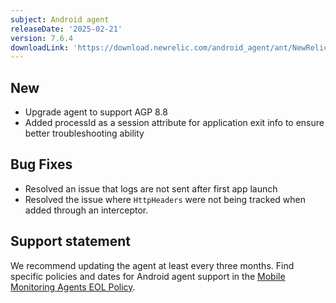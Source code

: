 ```yaml
---
subject: Android agent
releaseDate: '2025-02-21'
version: 7.6.4
downloadLink: 'https://download.newrelic.com/android_agent/ant/NewRelic_Android_Agent_7.6.4.zip'
---
```



## New 
- Upgrade agent to support AGP 8.8
- Added processId as a session attribute for application exit info to ensure better troubleshooting ability

## Bug Fixes
- Resolved an issue that logs are not sent after first app launch
- Resolved the issue where `HttpHeaders` were not being tracked when added through an interceptor.


## Support statement

We recommend updating the agent at least every three months. Find specific policies and dates for Android agent support in the [Mobile Monitoring Agents EOL Policy](/docs/mobile-monitoring/new-relic-mobile/get-started/mobile-agents-eol-policy/#android-eol).
